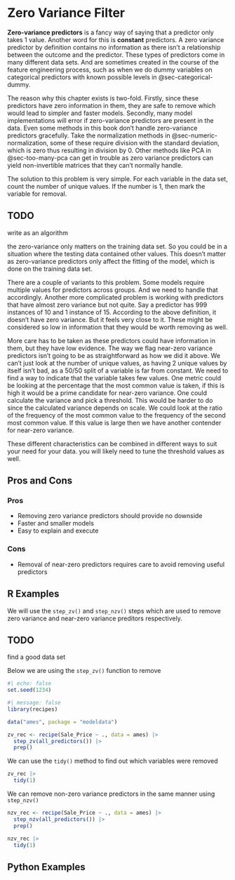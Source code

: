 # Zero Variance Filter {#sec-too-many-zv}

**Zero-variance predictors** is a fancy way of saying that a predictor only takes 1 value. Another word for this is **constant** predictors. A zero variance predictor by definition contains no information as there isn't a relationship between the outcome and the predictor. These types of predictors come in many different data sets. And are sometimes created in the course of the feature engineering process, such as when we do dummy variables on categorical predictors with known possible levels in @sec-categorical-dummy.

The reason why this chapter exists is two-fold. Firstly, since these predictors have zero information in them, they are safe to remove which would lead to simpler and faster models. Secondly, many model implementations will error if zero-variance predictors are present in the data. Even some methods in this book don't handle zero-variance predictors gracefully. Take the normalization methods in @sec-numeric-normalization, some of these require division with the standard deviation, which is zero thus resulting in division by 0. Other methods like PCA in @sec-too-many-pca can get in trouble as zero variance predictors can yield non-invertible matrices that they can't normally handle.

The solution to this problem is very simple. For each variable in the data set, count the number of unique values. If the number is 1, then mark the variable for removal.

::: {.callout-caution}
# TODO

write as an algorithm
:::

the zero-variance only matters on the training data set. So you could be in a situation where the testing data contained other values. This doesn't matter as zero-variance predictors only affect the fitting of the model, which is done on the training data set.

There are a couple of variants to this problem. Some models require multiple values for predictors across groups. And we need to handle that accordingly. Another more complicated problem is working with predictors that have almost zero variance but not quite. Say a predictor has 999 instances of 10 and 1 instance of 15. According to the above definition, it doesn't have zero variance. But it feels very close to it. These might be considered so low in information that they would be worth removing as well.

More care has to be taken as these predictors could have information in them, but they have low evidence. The way we flag near-zero variance predictors isn't going to be as straightforward as how we did it above. We can't just look at the number of unique values, as having 2 unique values by itself isn't bad, as a 50/50 split of a variable is far from constant. We need to find a way to indicate that the variable takes few values. One metric could be looking at the percentage that the most common value is taken, if this is high it would be a prime candidate for near-zero variance. One could calculate the variance and pick a threshold. This would be harder to do since the calculated variance depends on scale. We could look at the ratio of the frequency of the most common value to the frequency of the second most common value. If this value is large then we have another contender for near-zero variance.

These different characteristics can be combined in different ways to suit your need for your data. you will likely need to tune the threshold values as well.

## Pros and Cons

### Pros

- Removing zero variance predictors should provide no downside
- Faster and smaller models
- Easy to explain and execute

### Cons

- Removal of near-zero predictors requires care to avoid removing useful predictors

## R Examples

We will use the `step_zv()` and `step_nzv()` steps which are used to remove zero variance and near-zero variance preditors respectively.

::: {.callout-caution}
# TODO

find a good data set
:::

Below we are using the `step_zv()` function to remove 

```r
#| echo: false
set.seed(1234)
```

```r
#| message: false
library(recipes)

data("ames", package = "modeldata")

zv_rec <- recipe(Sale_Price ~ ., data = ames) |>
  step_zv(all_predictors()) |>
  prep()
```

We can use the `tidy()` method to find out which variables were removed

```r
zv_rec |>
  tidy(1)
```

We can remove non-zero variance predictors in the same manner using `step_nzv()`

```r
nzv_rec <- recipe(Sale_Price ~ ., data = ames) |>
  step_nzv(all_predictors()) |>
  prep()

nzv_rec |>
  tidy(1)
```

## Python Examples
